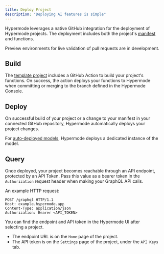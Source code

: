 ```yaml
---
title: Deploy Project
description: "Deploying AI features is simple"
---
```


Hypermode leverages a native GitHub integration for the deployment of Hypermode projects. The deployment includes both the project's [manifest](/manifest) and functions.

<Note>
  Preview environments for live validation of pull requests are in development.
</Note>

## Build

The [template project](https://github.com/hypermodeAI/template-project) includes a GitHub Action to build your project's functions. On success, the action deploys your functions to Hypermode when committing or merging to the branch defined in the Hypermode Console.

## Deploy

On successful build of your project or a change to your manifest in your connected GitHub repository, Hypermode automatically deploys your project changes.

For [auto-deployed models](/define-models#auto-deployed-models), Hypermode deploys a dedicated instance of the model.

## Query

Once deployed, your project becomes reachable through an API endpoint, protected by an API Token.
Pass this value as a bearer token in the `Authorization` request header when making your GraphQL API calls.

An example HTTP request:

```http
POST /graphql HTTP/1.1
Host: example.hypermode.app
Content-Type: application/json
Authorization: Bearer <API_TOKEN>
```

You can find the endpoint and API token in the Hypermode UI after selecting a project.

- The endpoint URL is on the `Home` page of the project.
- The API token is on the `Settings` page of the project, under the `API Keys` tab.
